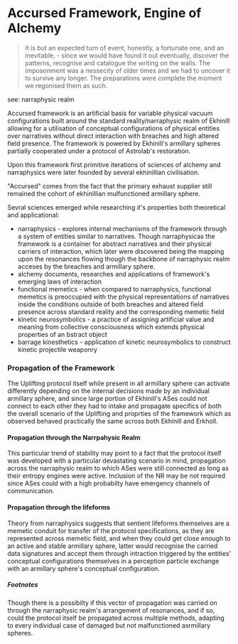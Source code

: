 <script>import Link from "$lib/components/link.svelte";
</script>
# Accursed Framework, Engine of Alchemy

> It is but an expected turn of event, honestly, a fortunate one, and an inevitable, - since we would have found it out eventually, discover the patterns, recognise and catalogue the writing on the walls. The imposonment was a nessecity of older times and we had to uncover it to survive any longer. The preparations were complete the moment we regonised them as such.

see: <Link path="/mawanet/narraphysic_realm">narraphysic realm</Link>

Accursed framework is an artificial basis for variable physical vacuum configurations built around the <Link path="/mawanet/standard_reality">standard reality</Link>/<Link path="/mawanet/narraphysic_realm">narraphysic realm</Link> of <Link path="/mawanet/ekhinill">Ekhinill</Link> allowing for a utilisation of <Link path="/mawanet/conceptual_configuration">conceptual configurations</Link> of physical entities over <Link path="/mawanet/narrative">narratives</Link> without direct interaction with <Link path="/mawanet/breach">breaches</Link> and high <Link path="/mawanet/altered_field_presence">altered field presence</Link>. The framework is powered by <Link path="/mawanet/ekhinill">Ekhinill's</Link> <Link path="/mawanet/armillary_sphere">armillary spheres</Link> partially cooperated under a protocol of <Link path="/mawanet/astrolab">Astrolab's</Link> restoration.

Upon this framework first primitive iterations of sciences of <Link path="/mawanet/alchemy">alchemy</Link> and <Link path="/mawanet/narraphysics">narraphysics</Link> were later founded by several <Link path="/mawanet/ekhinillian">ekhinillian</Link> civilisation.

"Accursed" comes from the fact that the primary <Link path="/mawanet/exhaust">exhaust</Link> supplier still remained the cohort of <Link path="/mawanet/ekhinill">ekhinill</Link>ian <Link path="/mawanet/ultracomplex">mulfunctioned</Link> <Link path="/mawanet/armillary_sphere">armillary sphere</Link>.

Sevral sciences emerged while researching it's properties both theoretical and applicational:

- <Link path="/mawanet/narraphysics">narraphysics</Link> - explores internal mechanisms of the framework through a system of entities similar to narratives. Though narraphysicas the framework is a container for abstract <Link path="/mawanet/narrative">narrative</Link>s and their physical carriers of interaction, which later were discovered being the mapping upon the <Link path="/mawanet/resonance">resonance</Link>s flowing though the backbone of <Link path="/mawanet/narraphysic_realm">narraphysic realm</Link> acceses by the <Link path="/mawanet/breach">breach</Link>es and <Link path="/mawanet/armillary_sphere">armillary sphere</Link>.
- <Link path="/mawanet/alchemy">alchemy</Link> documents, researches and applications of framework's emerging laws of interaction
- functional memetics - when compared to <Link path="/mawanet/narraphysics">narraphysics</Link>, functional memetics is preoccupied with the physical representations of <Link path="/mawanet/narrative">narratives</Link> inside the conditions outside of both <Link path="/mawanet/breach">breaches</Link> and <Link path="/mawanet/altered_field_presence">altered field presence</Link> across <Link path="/mawanet/standard_reality">standard reality</Link> and the corresponding <Link path="/mawanet/memetic_field">memetic field</Link>
- <Link path="/mawanet/kinetic_neurosymbolics">kinetic neurosymbolics</Link> - a practice of assigning artificial value and meaning from collective consciousness which extends physical properties of an bstract object
- <Link path="/mawanet/barrage_kinesthetics">barrage kinesthetics</Link> - application of <Link path="/mawanet/kinetic_neurosymbolics">kinetic neurosymbolics</Link> to construct kinetic projectile weaponry


### Propagation of the Framework

The Uplifting protocol itself while present in all <Link path="/mawanet/armillary_sphere">armillary sphere</Link> can activate differently depending on the internal decisions made by an individual armillary sphere, and since large portion of <Link path="/mawanet/ekhinill">Ekhinill</Link>'s ASes could not connect to each other they had to intake and propagate specifics of both the overall scenario of the Uplifting and proprties of the framework which as observed behaved practically the same across both <Link path="/mawanet/ekhinill">Ekhinill</Link> and <Link path="/mawanet/erkholl">Erkholl</Link>.

#### Propagation through the Narrpahysic Realm

This particular trend of stability may point to a fact that the protocol itself was developed with a particular devastating scenario in mind, propagation across the <Link path="/mawanet/narraphysic_realm">narraphysic realm</Link> to which ASes were still connected as long as their <Link path="/mawanet/entropy_engine">entropy engine</Link>s were active. Inclusion of the NR may be not required since ASes could with a high probabilty have emergency channels of communication.

#### Propagation through the lifeforms

Theory from <Link path="/mawanet/narraphysics">narraphysics</Link> suggests that sentient lifeforms themselves are a memetic conduit for transfer of the protocol specifications, as they are represented across <Link path="/mawanet/memetic_field">memetic field</Link>, and when they could get close enough to an active and stable armillary sphere, latter would recognise the carried data signatures and accept them through intraction triggered by the entities' <Link path="/mawanet/conceptual_configuration">conceptual configurations</Link> themselves in a <Link path="/mawanet/perception_particle">perception particle</Link> exchange with an armillary sphere's <Link path="/mawanet/conceptual_configuration">conceptual configuration</Link>.

##### Footnotes

Though there is a possibilty if this vector of propagation was carried on through the <Link path="/mawanet/narraphysic_realm">narraphysic realm</Link>'s arrangement of resonances, and if so, could the protocol itself be propagated across multiple methods, adapting to every individual case of damaged but not malfunctioned asrmillary spheres.

